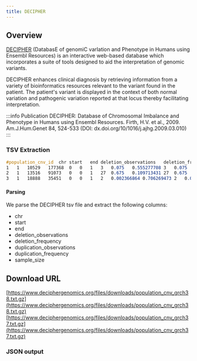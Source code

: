 ```yaml
---
title: DECIPHER
---
```



## Overview

[DECIPHER](https://www.deciphergenomics.org/) (DatabasE of genomiC varIation and Phenotype in Humans using Ensembl Resources) is an interactive web-based database which incorporates a suite of tools designed to aid the interpretation of genomic variants.

DECIPHER enhances clinical diagnosis by retrieving information from a variety of bioinformatics resources relevant to the variant found in the patient. The patient's variant is displayed in the context of both normal variation and pathogenic variation reported at that locus thereby facilitating interpretation.

:::info Publication
DECIPHER: Database of Chromosomal Imbalance and Phenotype in Humans using Ensembl Resources. Firth, H.V. et al., 2009. Am.J.Hum.Genet 84, 524-533 (DOI: dx.doi.org/10/1016/j.ajhg.2009.03.010)
:::

### TSV Extraction
```scss
#population_cnv_id	chr	start	end	deletion_observations	deletion_frequency	deletion_standard_error	duplication_observations	duplication_frequency	duplication_standard_error	observations	frequency	standard_error	type	sample_size	study
1	1	10529	177368	0	0	1	3	0.075	0.555277708	3	0.075	0.555277708	1	40	42M calls
2	1	13516	91073	0	0	1	27	0.675	0.109713431	27	0.675	0.109713431	1	40	42M calls
3	1	18888	35451	0	0	1	2	0.002366864	0.706269473	2	0.002366864	0.706269473	1	845	DDD
```

#### Parsing
We parse the DECIPHER tsv file and extract the following columns:
* chr
* start
* end
* deletion_observations
* deletion_frequency
* duplication_observations
* duplication_frequency
* sample_size

## Download URL
[https://www.deciphergenomics.org/files/downloads/population_cnv_grch38.txt.gz](https://www.deciphergenomics.org/files/downloads/population_cnv_grch38.txt.gz)
[https://www.deciphergenomics.org/files/downloads/population_cnv_grch37.txt.gz](https://www.deciphergenomics.org/files/downloads/population_cnv_grch37.txt.gz)

### JSON output

<JSON />
